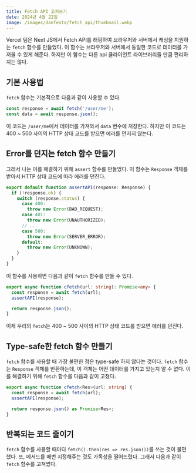 ```yaml
---
title: Fetch API 고쳐쓰기
date: 2024년 4월 22일
image: /images/danfesta/fetch_api/thumbnail.webp
---
```


Vercel 팀은 Next JS에서 Fetch API를 래핑하여 브라우저와 서버에서 캐싱을 지원하는 `fetch` 함수를 만들었다. 이 함수는 브라우저와 서버에서 동일한 코드로 데이터를 가져올 수 있게 해준다. 하지만 이 함수는 다른 api 클라이언트 라이브러리들 만큼 편리하지는 않다.

## 기본 사용법

`fetch` 함수는 기본적으로 다음과 같이 사용할 수 있다.

```typescript
const response = await fetch('/user/me');
const data = await response.json();
```

이 코드는 `/user/me`에서 데이터를 가져와서 `data` 변수에 저장한다. 하지만 이 코드는 400 ~ 500 사이의 HTTP 상태 코드를 받으면 에러를 던지지 않는다.

## Error를 던지는 fetch 함수 만들기

그래서 나는 이를 해결하기 위해 `assert` 함수를 만들었다. 이 함수는 `Response` 객체를 받아서 HTTP 상태 코드에 따라 에러를 던진다.

```typescript
export default function assertAPI(response: Response) {
  if (!response.ok) {
    switch (response.status) {
      case 400:
        throw new Error(BAD_REQUEST);
      case 401:
        throw new Error(UNAUTHORIZED);
      // ...
      case 500:
        throw new Error(SERVER_ERROR);
      default:
        throw new Error(UNKNOWN);
    }
  }
}
```

이 함수를 사용하면 다음과 같이 `fetch` 함수를 만들 수 있다.

```typescript {3}
export async function cfetch(url: string): Promise<any> {
  const response = await fetch(url);
  assertAPI(response);

  return response.json();
}
```

이제 우리의 `fetch`는 400 ~ 500 사이의 HTTP 상태 코드를 받으면 에러를 던진다.

## Type-safe한 fetch 함수 만들기

`fetch` 함수를 사용할 때 가장 불편한 점은 type-safe 하지 않다는 것이다. `fetch` 함수는 `Response` 객체를 반환하는데, 이 객체는 어떤 데이터를 가지고 있는지 알 수 없다. 이를 해결하기 위해 `fetch` 함수를 다음과 같이 고쳤다.

```typescript
export async function cfetch<Res>(url: string) {
  const response = await fetch(url);
  assertAPI(response);

  return response.json() as Promise<Res>;
}
```

## 반복되는 코드 줄이기

`fetch` 함수를 사용할 때마다 `fetch().then(res => res.json())`를 쓰는 것이 불편했다.
또, 메서드를 매번 지정해주는 것도 가독성을 떨어뜨렸다. 그래서 다음과 같이 `fetch` 함수를 고쳐썼다.

```typescript

```
